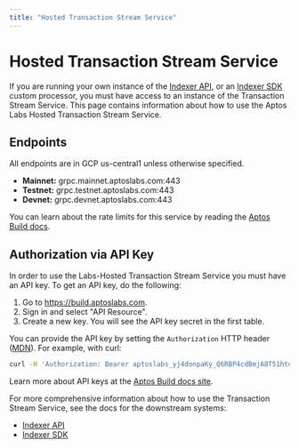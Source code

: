 ```yaml
---
title: "Hosted Transaction Stream Service"
---
```



# Hosted Transaction Stream Service

<IndexerBetaNotice />

If you are running your own instance of the [Indexer API](../../indexer.mdx), or an [Indexer SDK](../indexer-sdk.mdx) custom processor, you must have access to an instance of the Transaction Stream Service. This page contains information about how to use the Aptos Labs Hosted Transaction Stream Service.

## Endpoints

All endpoints are in GCP us-central1 unless otherwise specified.

- **Mainnet:** grpc.mainnet.aptoslabs.com:443
- **Testnet:** grpc.testnet.aptoslabs.com:443
- **Devnet:** grpc.devnet.aptoslabs.com:443

You can learn about the rate limits for this service by reading the [Aptos Build docs](https://build.aptoslabs.com/docs/start/billing).

## Authorization via API Key

In order to use the Labs-Hosted Transaction Stream Service you must have an API key. To get an API key, do the following:

1. Go to https://build.aptoslabs.com.
2. Sign in and select "API Resource".
3. Create a new key. You will see the API key secret in the first table.

You can provide the API key by setting the `Authorization` HTTP header ([MDN](https://developer.mozilla.org/en-US/docs/Web/HTTP/Headers/Authorization)). For example, with curl:

```bash filename="Terminal"
curl -H 'Authorization: Bearer aptoslabs_yj4donpaKy_Q6RBP4cdBmjA8T51hto1GcVX5ZS9S65dx'
```

Learn more about API keys at the [Aptos Build docs site](https://build.aptoslabs.com/docs/start/api-keys).

For more comprehensive information about how to use the Transaction Stream Service, see the docs for the downstream systems:

- [Indexer API](../indexer-api.mdx)
- [Indexer SDK](../indexer-sdk.mdx)
